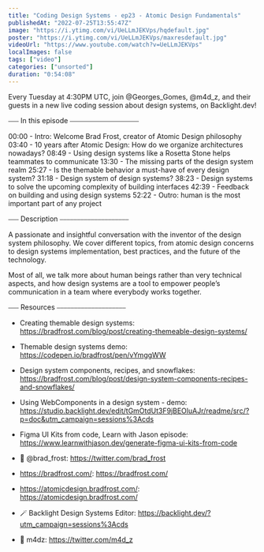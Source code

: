 ```yaml
---
title: "Coding Design Systems - ep23 - Atomic Design Fundamentals"
publishedAt: "2022-07-25T13:55:47Z"
image: "https://i.ytimg.com/vi/UeLLmJEKVps/hqdefault.jpg"
poster: "https://i.ytimg.com/vi/UeLLmJEKVps/maxresdefault.jpg"
videoUrl: "https://www.youtube.com/watch?v=UeLLmJEKVps"
localImages: false
tags: ["video"]
categories: ["unsorted"]
duration: "0:54:08"
---
```

Every Tuesday at 4:30PM UTC, join @Georges_Gomes, @m4d_z, and their guests in a new live coding session about design systems, on Backlight.dev!

⎯⎯⎯ In this episode ⎯⎯⎯⎯⎯⎯⎯⎯⎯⎯⎯⎯⎯⎯⎯⎯⎯⎯⎯⎯

00:00 - Intro: Welcome Brad Frost, creator of Atomic Design philosophy
03:40 - 10 years after Atomic Design: How do we organize architectures nowadays?
08:49 - Using design systems like a Rosetta Stone helps teammates to communicate
13:30 - The missing parts of the design system realm
25:27 - Is the themable behavior a must-have of every design system?
31:18 - Design system of design systems?
38:23 - Design systems to solve the upcoming complexity of building interfaces
42:39 - Feedback on building and using design systems
52:22 - Outro: human is the most important part of any project

⎯⎯⎯ Description ⎯⎯⎯⎯⎯⎯⎯⎯⎯⎯⎯⎯⎯⎯⎯⎯⎯⎯⎯⎯

A passionate and insightful conversation with the inventor of the design system philosophy. We cover different topics, from atomic design concerns to design systems implementation, best practices, and the future of the technology.

Most of all, we talk more about human beings rather than very technical aspects, and how design systems are a tool to empower people’s communication in a team where everybody works together.

⎯⎯⎯ Resources ⎯⎯⎯⎯⎯⎯⎯⎯⎯⎯⎯⎯⎯⎯⎯⎯⎯⎯⎯⎯

- Creating themable design systems: https://bradfrost.com/blog/post/creating-themeable-design-systems/
- Themable design systems demo: https://codepen.io/bradfrost/pen/vYmggWW
- Design system components, recipes, and snowflakes: https://bradfrost.com/blog/post/design-system-components-recipes-and-snowflakes/

- Using WebComponents in a design system - demo: https://studio.backlight.dev/edit/tGmOtdUt3F9jBEOluAJr/readme/src/?p=doc&utm_campaign=sessions%3Acds
- Figma UI Kits from code, Learn with Jason episode: https://www.learnwithjason.dev/generate-figma-ui-kits-from-code

- 🐥 @brad_frost: https://twitter.com/brad_frost
- https://bradfrost.com/: https://bradfrost.com/
- https://atomicdesign.bradfrost.com/: https://atomicdesign.bradfrost.com/

- 🪄 Backlight Design Systems Editor: https://backlight.dev/?utm_campaign=sessions%3Acds
- 🐥 m4dz: https://twitter.com/m4d_z
